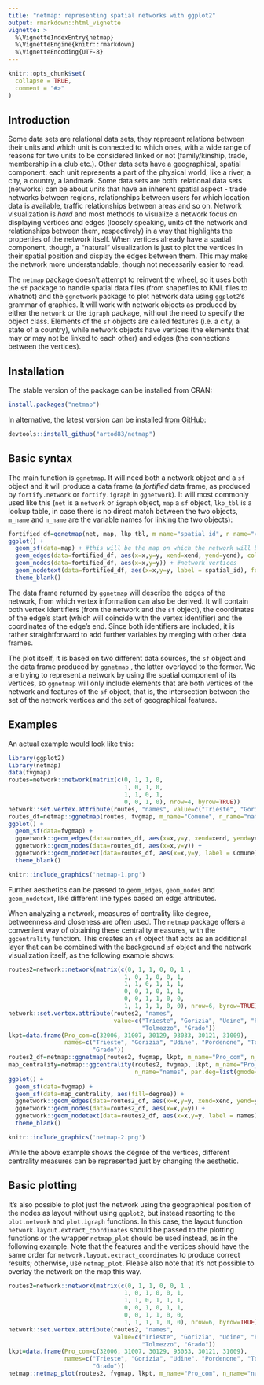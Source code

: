 ```yaml
---
title: "netmap: representing spatial networks with ggplot2"
output: rmarkdown::html_vignette
vignette: >
  %\VignetteIndexEntry{netmap}
  %\VignetteEngine{knitr::rmarkdown}
  %\VignetteEncoding{UTF-8}
---
```


```r
knitr::opts_chunk$set(
  collapse = TRUE,
  comment = "#>"
)
```

## Introduction

Some data sets are relational data sets, they represent relations between their units and which unit is connected to which ones, with a wide range of reasons for two units to be considered linked or not (family/kinship, trade, membership in a club etc.). Other data sets have a geographical, spatial component: each unit represents a part of the physical world, like a river, a city, a country, a landmark. Some data sets are both: relational data sets (networks) can be about units that have an inherent spatial aspect - trade networks between regions, relationships between users for which location data is available, traffic relationships between areas and so on. Network visualization is *hard* and most methods to visualize a network focus on displaying vertices and edges (loosely speaking, units of the network and relationships between them, respectively) in a way that highlights the properties of the network itself. When vertices already have a spatial component, though, a "natural" visualization is just to plot the vertices in their spatial position and display the edges between them. This may make the network more understandable, though not necessarily easier to read.

The `netmap` package doesn't attempt to reinvent the wheel, so it uses both the `sf` package to handle spatial data files (from shapefiles to KML files to whatnot) and the `ggnetwork` package to plot network data using `ggplot2`'s grammar of graphics. It will work with network objects as produced by either the `network` or the `igraph` package, without the need to specify the object class. Elements of the `sf` objects are called features (i.e. a city, a state of a country), while network objects have vertices (the elements that may or may not be linked to each other) and edges (the connections between the vertices).

## Installation
The stable version of the package can be installed from CRAN:
```r
install.packages("netmap")
```

In alternative, the latest version can be installed [from GitHub](https://github.com/artod83/netmap):
```r
devtools::install_github("artod83/netmap")
```

## Basic syntax
The main function is `ggnetmap`. It will need both a network object and a `sf` object and it will produce a data frame (a *fortified* data frame, as produced by `fortify.network` or `fortify.igraph` in `ggnetwork`). It will most commonly used like this (`net` is a `network` or `igraph` object, `map` a `sf` object, `lkp_tbl` is a lookup table, in case there is no direct match between the two objects, `m_name` and `n_name` are the variable names for linking the two objects):

```r

fortified_df=ggnetmap(net, map, lkp_tbl, m_name="spatial_id", n_name="vertex.names")
ggplot() +
  geom_sf(data=map) + #this will be the map on which the network will be overlayed
  geom_edges(data=fortified_df, aes(x=x,y=y, xend=xend, yend=yend), colour="red") + #network edges
  geom_nodes(data=fortified_df, aes(x=x,y=y)) + #network vertices
  geom_nodetext(data=fortified_df, aes(x=x,y=y, label = spatial_id), fontface = "bold") + #vertex labels
  theme_blank()
```

The data frame returned by `ggnetmap` will describe the edges of the network, from which vertex information can also be derived. It will contain both vertex identifiers (from the network and the `sf` object), the coordinates of the edge's start (which will coincide with the vertex identifier) and the coordinates of the edge's end. Since both identifiers are included, it is rather straightforward to add further variables by merging with other data frames.

The plot itself, it is based on two different data sources, the `sf` object and the data frame produced by `ggnetmap` , the latter overlayed to the former. We are trying to represent a network by using the spatial component of its vertices, so `ggnetmap` will only include elements that are both vertices of the network and features of the `sf` object, that is, the intersection between the set of the network vertices and the set of geographical features.

## Examples
An actual example would look like this:
```r
library(ggplot2)
library(netmap)
data(fvgmap)
routes=network::network(matrix(c(0, 1, 1, 0, 
                                 1, 0, 1, 0, 
                                 1, 1, 0, 1, 
                                 0, 0, 1, 0), nrow=4, byrow=TRUE))
network::set.vertex.attribute(routes, "names", value=c("Trieste", "Gorizia", "Udine", "Pordenone"))
routes_df=netmap::ggnetmap(routes, fvgmap, m_name="Comune", n_name="names")
ggplot() +
  geom_sf(data=fvgmap) +
  ggnetwork::geom_edges(data=routes_df, aes(x=x,y=y, xend=xend, yend=yend), colour="red") +
  ggnetwork::geom_nodes(data=routes_df, aes(x=x,y=y)) +
  ggnetwork::geom_nodetext(data=routes_df, aes(x=x,y=y, label = Comune), fontface = "bold") +
  theme_blank()
```

```r
knitr::include_graphics('netmap-1.png')
```

Further aesthetics can be passed to `geom_edges`, `geom_nodes` and `geom_nodetext`, like different line types based on edge attributes.

When analyzing a network, measures of centrality like degree, betweenness and closeness are often used. The `netmap` package offers a convenient way of obtaining these centrality measures, with the `ggcentrality` function. This creates an `sf` object that acts as an additional layer that can be combined with the background `sf` object and the network visualization itself, as the following example shows:

```r
routes2=network::network(matrix(c(0, 1, 1, 0, 0, 1 ,
                                 1, 0, 1, 0, 0, 1,
                                 1, 1, 0, 1, 1, 1,
                                 0, 0, 1, 0, 1, 1,
                                 0, 0, 1, 1, 0, 0,
                                 1, 1, 1, 1, 0, 0), nrow=6, byrow=TRUE))
network::set.vertex.attribute(routes2, "names", 
                              value=c("Trieste", "Gorizia", "Udine", "Pordenone", 
                                      "Tolmezzo", "Grado"))
lkpt=data.frame(Pro_com=c(32006, 31007, 30129, 93033, 30121, 31009), 
                names=c("Trieste", "Gorizia", "Udine", "Pordenone", "Tolmezzo", 
                        "Grado"))
routes2_df=netmap::ggnetmap(routes2, fvgmap, lkpt, m_name="Pro_com", n_name="names")
map_centrality=netmap::ggcentrality(routes2, fvgmap, lkpt, m_name="Pro_com", 
                                    n_name="names", par.deg=list(gmode="graph"))
ggplot() +
  geom_sf(data=fvgmap) +
  geom_sf(data=map_centrality, aes(fill=degree)) +
  ggnetwork::geom_edges(data=routes2_df, aes(x=x,y=y, xend=xend, yend=yend), colour="red") +
  ggnetwork::geom_nodes(data=routes2_df, aes(x=x,y=y)) +
  ggnetwork::geom_nodetext(data=routes2_df, aes(x=x,y=y, label = names), fontface = "bold") +
  theme_blank()
```

```r
knitr::include_graphics('netmap-2.png')
```

While the above example shows the degree of the vertices, different centrality measures can be represented just by changing the aesthetic.

## Basic plotting
It's also possible to plot just the network using the geographical position of the nodes as layout without using `ggplot2`, but instead resorting to the `plot.network` and `plot.igraph` functions. In this case, the layout function `network.layout.extract_coordinates` should be passed to the plotting functions or the wrapper `netmap_plot` should be used instead, as in the following example. Note that the features and the vertices should have the same order for `network.layout.extract_coordinates` to produce correct results; otherwise, use `netmap_plot`. Please also note that it's not possible to overlay the network on the map this way.

```r
routes2=network::network(matrix(c(0, 1, 1, 0, 0, 1 ,
                                 1, 0, 1, 0, 0, 1,
                                 1, 1, 0, 1, 1, 1,
                                 0, 0, 1, 0, 1, 1,
                                 0, 0, 1, 1, 0, 0,
                                 1, 1, 1, 1, 0, 0), nrow=6, byrow=TRUE))
network::set.vertex.attribute(routes2, "names", 
                              value=c("Trieste", "Gorizia", "Udine", "Pordenone", 
                                      "Tolmezzo", "Grado"))
lkpt=data.frame(Pro_com=c(32006, 31007, 30129, 93033, 30121, 31009), 
                names=c("Trieste", "Gorizia", "Udine", "Pordenone", "Tolmezzo", 
                        "Grado"))
netmap::netmap_plot(routes2, fvgmap, lkpt, m_name="Pro_com", n_name="names")
```

